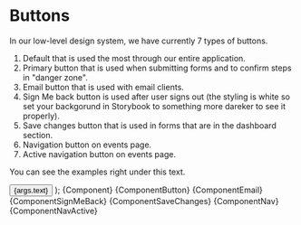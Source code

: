 
<Meta title="Elements/Button" component={Button} />

# Buttons

In our low-level design system, we have currently 7 types of buttons.

1. Default that is used the most through our entire application.
2. Primary button that is used when submitting forms and to confirm steps in "danger zone".
3. Email button that is used with email clients.
4. Sign Me back button is used after user signs out (the styling is white so set your backgorund in Storybook to something more dareker to see it properly).
5. Save changes button that is used in forms that are in the dashboard section.
6. Navigation button on events page.
7. Active navigation button on events page.

You can see the examples right under this text.

  <Button nav active>
    {args.text}
  </Button>
);

<Canvas>
  <Story
    name="Default"
    args={{
      text: "I`m default",
    }}
  >
    {Component}
  </Story>
  <Story
    name="Primary"
    args={{
      text: "I`m primary",
    }}
  >
    {ComponentButton}
  </Story>
  <Story
    name="Email"
    args={{
      text: "I`m email",
    }}
  >
    {ComponentEmail}
  </Story>
  <Story
    name="Sign me back"
    args={{
      text: "Sig me back",
    }}
  >
    {ComponentSignMeBack}
  </Story>
  <Story
    name="Save changes"
    args={{
      text: "Save changes",
    }}
  >
    {ComponentSaveChanges}
  </Story>
  <Story
    name="Navigation"
    args={{
      text: "From employees",
    }}
  >
    {ComponentNav}
  </Story>
  <Story
    name="Navigation Active"
    args={{
      text: "From employees",
    }}
  >
    {ComponentNavActive}
  </Story>
</Canvas>
